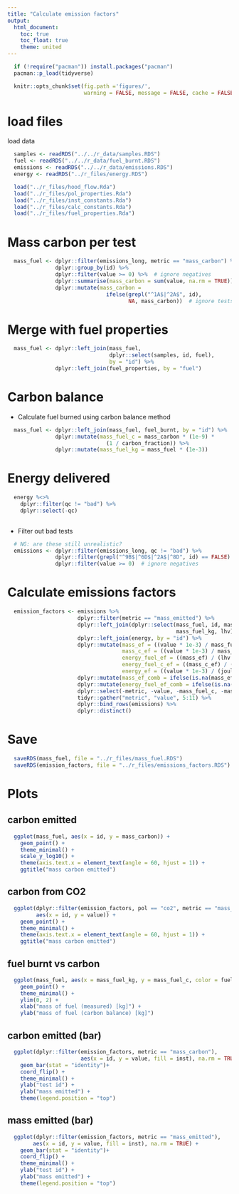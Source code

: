 ```yaml
---
title: "Calculate emission factors"
output:
  html_document:
    toc: true
    toc_float: true
    theme: united
---
```


```r
  if (!require("pacman")) install.packages("pacman")
  pacman::p_load(tidyverse)
```

```r
  knitr::opts_chunk$set(fig.path ='figures/',
                        warning = FALSE, message = FALSE, cache = FALSE)
```

# load files

load data

```r
  samples <- readRDS("../../r_data/samples.RDS")
  fuel <- readRDS("../../r_data/fuel_burnt.RDS")
  emissions <- readRDS("../../r_data/emissions.RDS")
  energy <- readRDS("../r_files/energy.RDS")
```

```r
  load("../r_files/hood_flow.Rda")
  load("../r_files/pol_properties.Rda")
  load("../r_files/inst_constants.Rda")
  load("../r_files/calc_constants.Rda")
  load("../r_files/fuel_properties.Rda")
```

# Mass carbon per test

```r
  mass_fuel <- dplyr::filter(emissions_long, metric == "mass_carbon") %>%
               dplyr::group_by(id) %>%
               dplyr::filter(value >= 0) %>%  # ignore negatives
               dplyr::summarise(mass_carbon = sum(value, na.rm = TRUE)) %>%
               dplyr::mutate(mass_carbon = 
                               ifelse(grepl("^1A$|^2A$", id),
                                      NA, mass_carbon))  # ignore tests with missing fivegas data
```

# Merge with fuel properties

```r
  mass_fuel <- dplyr::left_join(mass_fuel,
                                dplyr::select(samples, id, fuel),
                                by = "id") %>%
               dplyr::left_join(fuel_properties, by = "fuel")
```

# Carbon balance

* Calculate fuel burned using carbon balance method

```r
  mass_fuel <- dplyr::left_join(mass_fuel, fuel_burnt, by = "id") %>%
               dplyr::mutate(mass_fuel_c = mass_carbon * (1e-9) *
                               (1 / carbon_fraction)) %>%
               dplyr::mutate(mass_fuel_kg = mass_fuel * (1e-3))
```

# Energy delivered

```r
  energy %<>% 
    dplyr::filter(qc != "bad") %>%
    dplyr::select(-qc)
              
```


* Filter out bad tests

```r
  # NG: are these still unrealistic?
  emissions <- dplyr::filter(emissions_long, qc != "bad") %>%
               dplyr::filter(grepl("^9B$|^6D$|^2A$|^8D", id) == FALSE) %>% # unrealistic values
               dplyr::filter(value >= 0)  # ignore negatives
```

# Calculate emissions factors

```r
  emission_factors <- emissions %>%
                      dplyr::filter(metric == "mass_emitted") %>%
                      dplyr::left_join(dplyr::select(mass_fuel, id, mass_fuel_c, 
                                                     mass_fuel_kg, lhv), by = "id" ) %>%
                      dplyr::left_join(energy, by = "id") %>%
                      dplyr::mutate(mass_ef = ((value * 1e-3) / mass_fuel_kg),  # mg / kg
                                    mass_c_ef = ((value * 1e-3) / mass_fuel_c),  # mg / kg carbon
                                    energy_fuel_ef = ((mass_ef) / (lhv * 1e-3)),  # mg / MJ fuel
                                    energy_fuel_c_ef = ((mass_c_ef) / (lhv * 1e-3)),
                                    energy_ef = ((value * 1e-3) / (joules * 1e-6)))  %>% # mg / MJ 
                      dplyr::mutate(mass_ef_comb = ifelse(is.na(mass_ef), mass_c_ef, mass_ef)) %>%
                      dplyr::mutate(energy_fuel_ef_comb = ifelse(is.na(energy_fuel_ef), energy_fuel_c_ef, energy_fuel_ef)) %>%
                      dplyr::select(-metric, -value, -mass_fuel_c, -mass_fuel_kg, -lhv, -joules) %>%
                      tidyr::gather("metric", "value", 5:11) %>%
                      dplyr::bind_rows(emissions) %>%
                      dplyr::distinct()
```

# Save

```r
  saveRDS(mass_fuel, file = "../r_files/mass_fuel.RDS")
  saveRDS(emission_factors, file = "../r_files/emissions_factors.RDS")
```

# Plots

## carbon emitted

```r
  ggplot(mass_fuel, aes(x = id, y = mass_carbon)) +
    geom_point() +
    theme_minimal() +
    scale_y_log10() +
    theme(axis.text.x = element_text(angle = 60, hjust = 1)) +
    ggtitle("mass carbon emitted")
```

## carbon from CO2

```r
  ggplot(dplyr::filter(emission_factors, pol == "co2", metric == "mass_carbon"),
         aes(x = id, y = value)) +
    geom_point() +
    theme_minimal() +
    theme(axis.text.x = element_text(angle = 60, hjust = 1)) +
    ggtitle("mass carbon emitted")
```

## fuel burnt vs carbon

```r
  ggplot(mass_fuel, aes(x = mass_fuel_kg, y = mass_fuel_c, color = fuel)) +
    geom_point() +
    theme_minimal() +
    ylim(0, 2) +
    xlab("mass of fuel (measured) [kg]") +
    ylab("mass of fuel (carbon balance) [kg]")
```

## carbon emitted (bar)

```r
  ggplot(dplyr::filter(emission_factors, metric == "mass_carbon"),
                       aes(x = id, y = value, fill = inst), na.rm = TRUE) +
    geom_bar(stat = "identity")+
    coord_flip() +
    theme_minimal() +
    ylab("test id") + 
    ylab("mass emitted") +
    theme(legend.position = "top")
```

## mass emitted (bar)

```r
  ggplot(dplyr::filter(emission_factors, metric == "mass_emitted"),
        aes(x = id, y = value, fill = inst), na.rm = TRUE) +
    geom_bar(stat = "identity")+
    coord_flip() +
    theme_minimal() +
    ylab("test id") + 
    ylab("mass emitted") + 
    theme(legend.position = "top")
```
